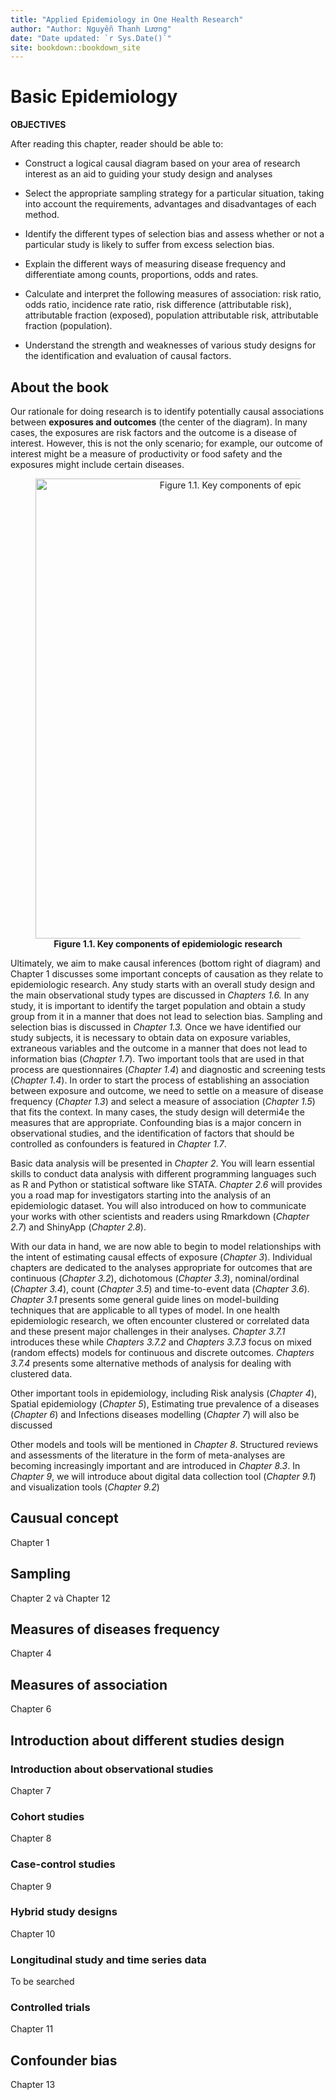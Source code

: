 ```yaml
---
title: "Applied Epidemiology in One Health Research"
author: "Author: Nguyễn Thanh Lương"
date: "Date updated: `r Sys.Date()`"
site: bookdown::bookdown_site
---
```


# Basic Epidemiology

**OBJECTIVES**

After reading this chapter, reader should be able to:

-   Construct a logical causal diagram based on your area of research interest as an aid to guiding your study design and analyses

-   Select the appropriate sampling strategy for a particular situation, taking into account the requirements, advantages and disadvantages of each method.

-   Identify the different types of selection bias and assess whether or not a particular study is likely to suffer from excess selection bias.

-   Explain the different ways of measuring disease frequency and differentiate among counts, proportions, odds and rates.

-   Calculate and interpret the following measures of association: risk ratio, odds ratio, incidence rate ratio, risk difference (attributable risk), attributable fraction (exposed), population attributable risk, attributable fraction (population).

-   Understand the strength and weaknesses of various study designs for the identification and evaluation of causal factors.

## About the book

Our rationale for doing research is to identify potentially causal associations between **exposures and outcomes** (the center of the diagram). In many cases, the exposures are risk factors and the outcome is a disease of interest. However, this is not the only scenario; for example, our outcome of interest might be a measure of productivity or food safety and the exposures might include certain diseases.

<center>

![**Figure 1.1. Key components of epidemiologic research**](images/1.%20epdemiology%20diagram.png){width="736"}

</center>

Ultimately, we aim to make causal inferences (bottom right of diagram) and Chapter 1 discusses some important concepts of causation as they relate to epidemiologic research. Any study starts with an overall study design and the main observational study types are discussed in *Chapters 1.6.* In any study, it is important to identify the target population and obtain a study group from it in a manner that does not lead to selection bias. Sampling and selection bias is discussed in *Chapter 1.3.* Once we have identified our study subjects, it is necessary to obtain data on exposure variables, extraneous variables and the outcome in a manner that does not lead to information bias (*Chapter 1.7*). Two important tools that are used in that process are questionnaires (*Chapter 1.4*) and diagnostic and screening tests (*Chapter 1.4*). In order to start the process of establishing an association between exposure and outcome, we need to settle on a measure of disease frequency (*Chapter 1.3*) and select a measure of association (*Chapter 1.5*) that fits the context. In many cases, the study design will determi4e the measures that are appropriate. Confounding bias is a major concern in observational studies, and the identification of factors that should be controlled as confounders is featured in *Chapter 1.7*.

Basic data analysis will be presented in *Chapter 2*. You will learn essential skills to conduct data analysis with different programming languages such as R and Python or statistical software like STATA. *Chapter 2.6* will provides you a road map for investigators starting into the analysis of an epidemiologic dataset. You will also introduced on how to communicate your works with other scientists and readers using Rmarkdown (*Chapter 2.7*) and ShinyApp (*Chapter 2.8*).

With our data in hand, we are now able to begin to model relationships with the intent of estimating causal effects of exposure (*Chapter 3*). Individual chapters are dedicated to the analyses appropriate for outcomes that are continuous (*Chapter 3.2*), dichotomous (*Chapter 3.3*), nominal/ordinal (*Chapter 3.4*), count (*Chapter 3.5*) and time-to-event data (*Chapter 3.6*). *Chapter 3.1* presents some general guide lines on model-building techniques that are applicable to all types of model. In one health epidemiologic research, we often encounter clustered or correlated data and these present major challenges in their analyses. *Chapter 3.7.1* introduces these while *Chapters 3.7.2* and *Chapters 3.7.3* focus on mixed (random effects) models for continuous and discrete outcomes. *Chapters 3.7.4* presents some alternative methods of analysis for dealing with clustered data.

Other important tools in epidemiology, including Risk analysis (*Chapter 4*), Spatial epidemiology (*Chapter 5*), Estimating true prevalence of a diseases (*Chapter 6*) and Infections diseases modelling (*Chapter 7*) will also be discussed

Other models and tools will be mentioned in *Chapter 8*. Structured reviews and assessments of the literature in the form of meta-analyses are becoming increasingly important and are introduced in *Chapter 8.3*. In *Chapter 9*, we will introduce about digital data collection tool (*Chapter 9.1*) and visualization tools (*Chapter 9.2*)

## Causual concept

Chapter 1

## Sampling

Chapter 2 và Chapter 12

## Measures of diseases frequency

Chapter 4

## Measures of association

Chapter 6

## Introduction about different studies design

### Introduction about observational studies

Chapter 7

### Cohort studies

Chapter 8

### Case-control studies

Chapter 9

### Hybrid study designs

Chapter 10

### Longitudinal study and time series data

To be searched

### Controlled trials

Chapter 11

## Confounder bias

Chapter 13
